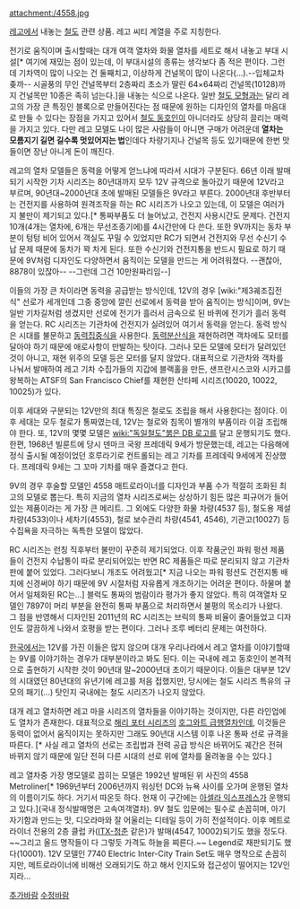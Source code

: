 attachment:/4558.jpg

[[레고]]에서 내놓는 [[철도]] 관련 상품. 레고 씨티 계열을 주로 지칭한다.

전기로 움직이며 출시할때는 대개 여객 열차와 화물 열차를 세트로 해서 내놓고 부대 시설[* 여기에 재밌는 점이 있는데, 이 부대시설의 종류는 생각보다 좀 적은 편이다. 그런데 기차역이 많이 나오는 건 둘째치고, 이상하게 건널목이 많이 나온다(...).--입체교차 좆까-- 시골풍의 무인 건널목부터 2층짜리 초소가 딸린 64×64짜리 건널목(10128)까지 건널목만 10종은 족히 넘는다.]을 내놓는 식으로 나온다. 일반 [[철도 모형]]과는 달리 레고의 가장 큰 특징인 블록으로 만들어진다는 점 때문에 원하는 디자인의 열차를 마음대로 만들 수 있다는 장점을 가지고 있어서 [[철도 동호인]]이 아니더라도 상당히 끌리는 매력을 가지고 있다. 다만 레고 모델도 나이 많은 사람들이 아니면 구매가 어려운데 '''열차는 모름지기 길면 길수록 멋있어지는 법'''인데다 차량기지나 건널목 등도 있기때문에 한번 맛들이면 장난 아니게 돈이 깨진다. 

레고의 열차 모델들은 동력을 어떻게 얻느냐에 따라서 시대가 구분된다. 66년 이래 발매되기 시작한 기차 시리즈는 80년대까지 모두 12V 규격으로 돌아갔기 때문에 12V라고 부르며, 90년대~2000년대 초에 발매된 모델들은 9V라고 부른다. 2000년대 후반부터는 건전지를 사용하여 원격조작을 하는 RC 시리즈가 나오고 있는데, 이 모델은 여러가지 불만이 제기되고 있다.[* 통짜부품도 더 늘어났고, 건전지 사용시간도 문제다. 건전지 10개(4개는 열차에, 6개는 무선조종기에)를 4시간만에 다 쓴다. 또한 9V까지는 동차 부분이 텅텅 비어 있어서 객실도 꾸밀 수 있었지만 RC가 되면서 건전지와 무선 수신기 수납 문제 때문에 동차가 꽉 차게 된다. 또한 수신기와 건전지통을 반드시 필요로 하기 때문에 9V처럼 디자인도 다양하면서 움직이는 모델을 만드는 게 어려워졌다. --괜찮아, 8878이 있잖아-- --그런데 그건 10만원짜리임--]

이들의 가장 큰 차이라면 동력을 공급받는 방식인데, 12V의 경우 [wiki:"제3궤조집전식" 선로가 세개인데 그중 중앙에 깔린 선로에서 동력을 받아 움직이는 방식]이며, 9V는 일반 기차길처럼 생겼지만 선로에 전기가 흘러서 금속으로 된 바퀴에 전기가 흘러 동력을 얻는다. RC 시리즈는 기관차에 건전지가 실려있어 여기서 동력을 얻는다. 동력 방식은 시대를 불문하고 [[동력집중식]]을 사용한다. [[동력분산식]]을 재현하려면 객차에도 모터를 달아야 하기 때문에 애로사항이 만발하는 탓이다. 그러나 모든 모델에 모터가 달려있던 것이 아니고, 재현 위주의 모델 등은 모터를 달지 않았다. 대표적으로 기관차와 객차를 나눠서 발매하여 레고 기차 수집가들의 지갑에 블랙홀을 만든, 샌프란시스코와 시카고를 왕복하는 ATSF의 San Francisco Chief를 재현한 산타페 시리즈(10020, 10022, 10025)가 있다.

이후 세대와 구분되는 12V만의 최대 특징은 철로도 조립을 해서 사용한다는 점이다. 이후 세대는 모두 철로가 통짜였는데, 12V는 철로와 침목이 별개의 부품이라 이걸 조립해야 한다. 또, 12V의 몇몇 모델은 [[wiki:"독일철도"붉은 DB 로고]]를 달고 운행되기도 했다. 한편, 1968년 빌룬트에 당시 덴마크 국왕 프레데릭 9세가 방문했는데, 레고는 다음해에 정식 출시될 예정이었던 호루라기로 컨트롤되는 레고 기차를 프레데릭 9세에게 진상했다. 프레데릭 9세는 그 꼬마 기차를 매우 즐겼다고 한다.

9V의 경우 후술할 모델인 4558 매트로라이너를 디자인과 부품 수가 적절히 조화된 최고의 모델로 뽑는다. 특히 지금의 열차 시리즈로써는 상상하기 힘든 많은 피규어가 들어있는 제품이라는 게 가장 큰 메리트. 그 외에도 다양한 화물 차량(4537 등), 철도용 제설차량(4533)이나 세차기(4553), 철로 보수관리 차량(4541, 4546), 기관고(10027) 등 수집욕을 자극하는 독특한 모델이 많았다.

RC 시리즈는 런칭 직후부터 불만이 꾸준히 제기되었다. 이후 작품군인 파워 펑션 제품들이 건전지 수납통이 따로 분리되어있는 반면 RC 제품들은 따로 분리되지 않고 기관차 판에 붙어 있었다. 그러다보니 개조도 어려웠고[* 지금 나오는 파워 펑션도 건전지통 배치에 신경써야 하기 때문에 9V 시절처럼 자유롭게 개조하기는 어려운 편이다. 하물며 붙어서 일체화된 RC는...] 블럭도 통짜의 범람이라 평가가 좋지 않았다. 특히 여객열차 모델인 7897이 머리 부분을 완전히 통짜 부품으로 처리하면서 불평의 목소리가 나왔다. 그 점을 반영해서 디자인된 2011년의 RC 시리즈는 브릭의 통짜 비율이 줄어들었고 디자인도 깔끔하게 나와서 호평을 받는 편이다. 그러나 조루 베터리 문제는 여전하다.

[[한국]]에서는 12V를 가진 이들은 많지 않으며 대개 우리나라에서 레고 열차를 이야기할때는 9V를 이야기하는 경우가 대부분이라고 봐도 된다. 이는 국내에 레고 동호인이 본격적으로 출현하기 시작한 것이 90년대 말~2000년대 초이기 때문이다. 이들은 대부분 12V의 시대였던 80년대의 유년기에 레고를 처음 접했지만, 당시에는 철도 시리즈 특유의 규모의 패기(...) 탓인지 국내에는 철도 시리즈가 나오지 않았다.

대개 레고 열차하면 레고 마을 시리즈의 열차들을 이야기하는 것이지만, 다른 라인업에도 열차가 존재한다. 대표적으로 [[해리 포터 시리즈]]의 [[호그와트 급행열차]]인데, 이것들은 동력이 없어서 움직이지는 못하지만 그래도 90년대 시스템 이후 나온 통짜 선로 규격을 따른다. [* 사실 레고 열차의 선로는 조립법과 전력 공급 방식은 바뀌어도 궤간은 전혀 바뀌지 않기 때문에 일단 전혀 다른 시대의 선로 위에 열차를 올려놓을 수는 있다.] 

레고 열차중 가장 명모델로 꼽히는 모델은 1992년 발매된 위 사진의 4558 Metroliner[* 1969년부터 2006년까지 워싱턴 DC와 뉴욕 사이를 오가며 운행된 열차의 이름이기도 하다. 거기서 따온듯 하다. 현재 이 구간에는 [[아셀라 익스프레스]]가 운행되고 있다.](국내 정식발매명은 고속여객열차). 9V 철도 입문에는 필수로 손꼽히며, 아기자기함과 만드는 맛, 디오라마와 잘 어울리는 디테일 등이 가히 전설적이다. 이후 메트로라이너 전용의 2층 클럽 카([[ITX-청춘]] 같은)가 발매(4547, 10002)되기도 했을 정도다. ~~그리고 올드 명작들이 다 그렇듯 가격도 하늘을 찌른다.~~ Legend로 재판되기도 했다(10001). 12V 모델인 7740 Electric Inter-City Train Set도 매우 명작으로 손꼽히지만, 메트로라이너에 비해선 오래되기도 하고 해서 인지도와 접근성이 떨어지는 12V인지라...

[[추가바람]]
[[수정바람]]
